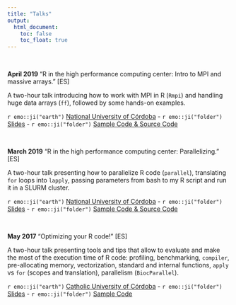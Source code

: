 ```yaml
---
title: "Talks"
output:
  html_document: 
    toc: false
    toc_float: true
---
```


&nbsp;&nbsp;&nbsp;&nbsp;&nbsp;&nbsp;&nbsp;

**April 2019** "R in the high performance computing center: Intro to MPI and massive arrays." [ES]

A two-hour talk introducing how to work with MPI in R (`Rmpi`) and handling huge data arrays (`ff`), followed by some hands-on examples.

`r emo::ji("earth")` [National University of Córdoba](https://www.unc.edu.ar/english/) - `r emo::ji("folder")` [Slides](https://www.dropbox.com/s/eo94ooukb63hhyg/02_CAD_en_R.html?dl=1) - `r emo::ji("folder")` [Sample Code & Source Code](https://www.dropbox.com/sh/jkrlarrxkx84wu2/AAA5OQT8v8PGcuv0N42xEXgka?dl=1)

&nbsp;&nbsp;&nbsp;&nbsp;&nbsp;&nbsp;&nbsp;

**March 2019** "R in the high performance computing center: Parallelizing." [ES]

A two-hour talk presenting how to parallelize R code (`parallel`), translating `for` loops into `lapply`, passing parameters from bash to my R script and run it in a SLURM cluster.

`r emo::ji("earth")` [National University of Córdoba](https://www.unc.edu.ar/english/) - `r emo::ji("folder")` [Slides](https://www.dropbox.com/s/hr03b5v74xi2f3v/01_paralelizando.html?dl=1) - `r emo::ji("folder")` [Sample Code & Source Code](https://www.dropbox.com/sh/nvp8bd6qz6057n6/AAAFh0u5XxULCYzZW4XQYVbGa?dl=1)

&nbsp;&nbsp;&nbsp;&nbsp;&nbsp;&nbsp;&nbsp;

**May 2017** "Optimizing your R code!" [ES]

A two-hour talk presenting tools and tips that allow to evaluate and make the most of the execution time of R code:
profiling, benchmarking, `compiler`, pre-allocating memory, vectorization, standard and internal functions, `apply` vs `for` (scopes and translation), parallelism (`BiocParallel`).

`r emo::ji("earth")` [Catholic University of Córdoba](https://ucc.edu.ar/) - `r emo::ji("folder")` [Slides](https://www.dropbox.com/s/umgh1bmgbk2q87s/Seminario_speedup_R.pdf?dl=1) - `r emo::ji("folder")` [Sample Code](https://www.dropbox.com/sh/3lt5o3hi45uevhv/AADYWIC6oUgbY2EQAjPNBulZa?dl=1)
